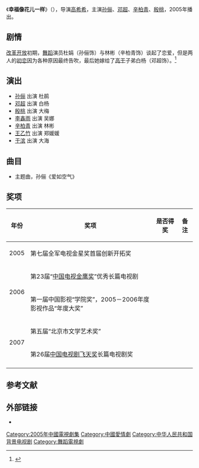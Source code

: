 {{电视节目信息框
| 名称     = 幸福像花儿一样
| 别名     = 幸福像花样灿烂
| 英文名称 = ''{{lang|en|Happiness as Flowers}}'' 
| 图片     = Happiness as Flowers poster.jpg
| 图说     = 海报
| 分类     = 爱情剧
| 原创者   = [[石钟山|石钟山]]
| 导演     = [[高希希|高希希]]
| 监制     = 安澜、刘戈建、华泉、李俊明、陈全胜、王军武
| 出品人   = 
| 编剧     = [[王宛平|王宛平]]
| 制作人   = 张谦、曹平、敦淇
| 摄影     = 胡明
| 演出     = 孙俪<br>邓超<br>辛柏青<br>殷桃
| 配音     =
| 旁白     = 
| 主题曲   = 孙俪《爱如空气》
| 片尾曲   = 
| 插曲     = 
| 地区     = {{CHNML}}
| 语言     = 普通话
| 集数     = 27集
| 每集长   = 45分钟
| 制作公司 = [[八一电影制片厂|八一电影制片厂]]<br>[[北京电视艺术中心|北京电视艺术中心]]<br>江苏华威影视演艺有限公司<br>北京世纪星润影视投资咨询有限公司
| 首播地区 = {{CHNML}}
| 电视网   = [[北京电视台|北京电视台]]
| 开始     = {{start_date|2005|10|12}} 
| 结束     = {{end_date|2005|10|22}}
| 先于     = 
| 后于     = 
| 相关剧集 = 
| 官方网站 = 
}}
《'''幸福像花儿一样'''》（{{lang-en|''Happiness as Flowers''}}），导演[[高希希|高希希]]，主演[[孙俪|孙俪]]、[[邓超|邓超]]、[[辛柏青|辛柏青]]、[[殷桃|殷桃]]，2005年播出。

== 剧情 ==
[[改革开放|改革开放]]初期，[[舞蹈|舞蹈]]演员杜娟（孙俪饰）与林彬（辛柏青饰）谈起了恋爱，但是两人的[[初恋|初恋]]因为各种原因最终告吹，最后她嫁给了[[高干|高干]]子弟白杨（邓超饰）。<ref>{{cite web |url=http://news.163.com/07/0709/20/3J02FA7200011232.html |title=电视剧：《幸福像花儿一样》 |date=2007-07-09 |accessdate=2013-07-29 |work=网易 |archive-url=https://web.archive.org/web/20180616192540/http://news.163.com/07/0709/20/3J02FA7200011232.html |archive-date=2018-06-16 |dead-url=yes}}</ref>

== 演出 ==
*[[孙俪|孙俪]] 出演 杜鹃
*[[邓超|邓超]] 出演 白杨
*[[殷桃|殷桃]] 出演 大梅
*[[李鑫雨|李鑫雨]] 出演 吴娜
*[[辛柏青|辛柏青]] 出演 林彬
*[[王乙竹|王乙竹]] 出演 郑媛媛
*[[于滨|于滨]] 出演 大海

== 曲目 ==
*主题曲，孙俪《爱如空气》

== 奖项 ==
{| class="wikitable"
|-
! 年份 !!  奖项  !! 是否得奖 !! 备注
|-
| 2005 || 第七届全军电视金星奖首届创新开拓奖 || {{Won}} || 
|-
|rowspan="2" | 2006 || 第23届“[[中国电视金鹰奖|中国电视金鹰奖]]”优秀长篇电视剧 || {{Nom}} || 
|-
| 第一届中国影视“学院奖”，2005－2006年度影视作品“年度大奖” || {{Won}} || 
|-
|rowspan="2" | 2007 || 第五届“北京市文学艺术奖”|| {{Won}} || 
|-
| 第26届[[中国电视剧飞天奖|中国电视剧飞天奖]]长篇电视剧奖 || {{Won}} ||
|-
|}

==参考文献==
{{reflist}}

== 外部链接==
* {{douban}}

{{高希希}}

{{DEFAULTSORT:Xing幸}}
[[Category:2005年中國電視劇集|Category:2005年中國電視劇集]]
[[Category:中國愛情劇|Category:中國愛情劇]]
[[Category:中华人民共和国背景电视剧|Category:中华人民共和国背景电视剧]]
[[Category:舞蹈電視劇|Category:舞蹈電視劇]]